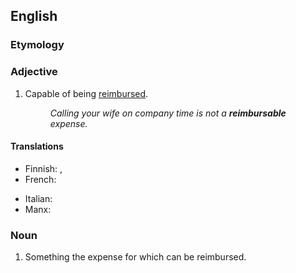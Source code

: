 ==English==

===Etymology===
{{suffix|en|reimburse|able}}

===Adjective===
{{en-adj|-}}

# Capable of being [[reimburse]]d.
#: ''Calling your wife on company time is not a '''reimbursable''' expense.''

====Translations====
{{trans-top|capable of being reimbursed for}}
* Finnish: {{t|fi|hyvitettävä}}, {{t|fi|korvattava}}
* French: {{t+|fr|remboursable}}
{{trans-mid}}
* Italian: {{t|it|rimborsabile}}
* Manx: {{t|gv|yn-aaeeck}}
{{trans-bottom}}

===Noun===
{{en-noun}}

# Something the expense for which can be reimbursed.